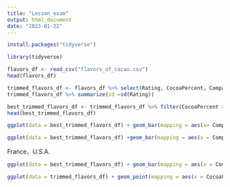```yaml
---
title: "Lesson_exam"
output: html_document
date: "2023-01-22"
---
```


```r
install.packages("tidyverse")
```

```r
library(tidyverse)
```


```r
flavors_df <- read_csv("flavors_of_cacao.csv")
head(flavors_df)
```

```r
trimmed_flavors_df <- flavors_df %>% select(Rating, CocoaPercent, Company, CompanyLocation)
trimmed_flavors_df %>% summarize(sd =sd(Rating))
```

```r
best_trimmed_flavors_df <- trimmed_flavors_df %>% filter(CocoaPercent >= 75, Rating >= 3.9)
head(best_trimmed_flavors_df)
```
```r
ggplot(data = best_trimmed_flavors_df) + geom_bar(mapping = aes(x= Company))
```

```r
ggplot(data = best_trimmed_flavors_df) +geom_bar(mapping = aes(x = CompanyLocation))
```

France、U.S.A. 

```r
ggplot(data = best_trimmed_flavors_df) + geom_bar(mapping = aes(x = Company)) +facet_wrap(~Company)
```

```r
ggplot(data = trimmed_flavors_df) + geom_point(mapping = aes(x = CocoaPercent, y = Rating)) + labs(title = "Suggested Chocolate")
```

